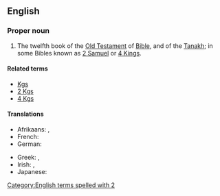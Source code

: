 ==English==
{{book of the Bible|Books of Kings}}

===Proper noun===
{{en-proper noun}}
# {{context|biblical|lang=en}}  The twelfth book of the [[Old Testament]] of [[Bible]], and of the [[Tanakh]]; in some Bibles known as [[2 Samuel]] or [[4 Kings]].

====Related terms====
*[[Kgs]]
*[[2 Kgs]]
*[[4 Kgs]]

====Translations====
{{trans-top|book of the Bible}}
* Afrikaans: {{t|af|2 Konings}}, {{t|af|II Konings}}
* French: {{t|fr|2 Rois}}
* German: {{t|de|2 Könige}}
{{trans-mid}}
* Greek: {{t|el|Β' Βασιλειών}}, {{t|el|Βασιλείς Β'}}
* Irish: {{t|ga|2 Ríthe|m}}, {{t|ga|Dara Leabhar na Ríthe|m}}
* Japanese: {{t|ja|列王記下|tr=retsuō kige|sc=Jpan}}
{{trans-bottom}}

[[Category:English terms spelled with 2]]